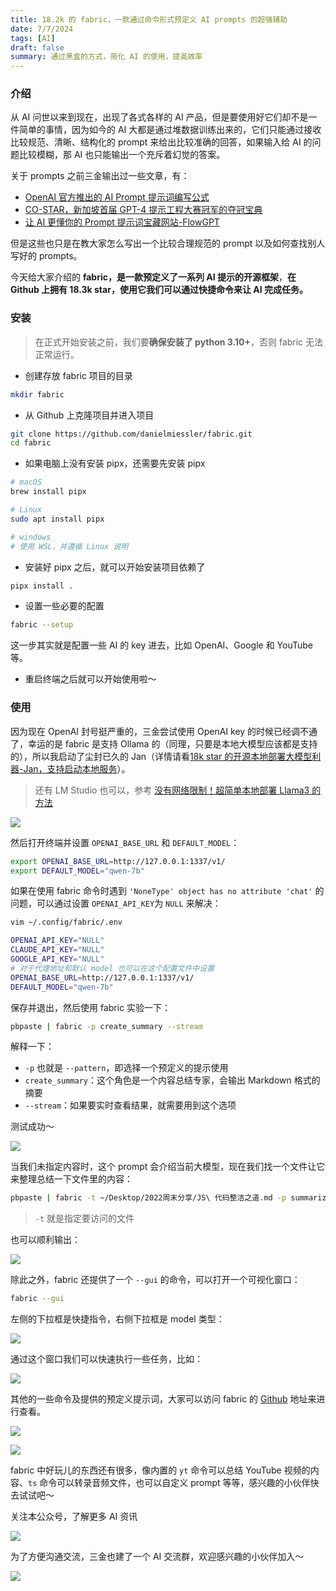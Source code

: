 ```yaml
---
title: 18.2k 的 fabric，一款通过命令形式预定义 AI prompts 的超强辅助
date: 7/7/2024
tags: [AI]
draft: false
summary: 通过黑盒的方式，简化 AI 的使用，提高效率
---
```


### 介绍

从 AI 问世以来到现在，出现了各式各样的 AI 产品，但是要使用好它们却不是一件简单的事情，因为如今的 AI 大都是通过堆数据训练出来的，它们只能通过接收比较规范、清晰、结构化的 prompt 来给出比较准确的回答，如果输入给 AI 的问题比较模糊，那 AI 也只能输出一个充斥着幻觉的答案。

关于 prompts 之前三金输出过一些文章，有：

*   [OpenAI 官方推出的 AI Prompt 提示词编写公式](https://mp.weixin.qq.com/s?__biz=MzUyODkwNTg3MA==\&mid=2247484754\&idx=1\&sn=4bacc9b5009f9c1618b4fd3468ce99ac\&chksm=fa6866b3cd1fefa5f57fc9f7f1d24bfeb5c4ce2838b364d303708e70933049f748aa3818d052\&token=204606385\&lang=zh_CN#rd)
*   [CO-STAR，新加坡首届 GPT-4 提示工程大赛冠军的夺冠宝典](https://mp.weixin.qq.com/s?__biz=MzUyODkwNTg3MA==\&mid=2247484741\&idx=1\&sn=d645c723251d4252d9da0b9890c614e0\&chksm=fa6866a4cd1fefb2c7d74b4730cd1e0cb3817e950a65ae9be92d8bf59f09aa870b214c8486fa#rd)
*   [让 AI 更懂你的 Prompt 提示词宝藏网站-FlowGPT](https://mp.weixin.qq.com/s?__biz=MzUyODkwNTg3MA==\&mid=2247484626\&idx=1\&sn=53c0d832d9947f4289018e5bc67ae6c9\&chksm=fa686733cd1fee2535bdcabc8fa8a18eedfad68b1b7cfbf42262bff56550c97295712c6b7c61#rd)

但是这些也只是在教大家怎么写出一个比较合理规范的 prompt 以及如何查找别人写好的 prompts。

今天给大家介绍的 **fabric，是一款预定义了一系列 AI 提示的开源框架**，**在 Github 上拥有 18.3k star，使用它我们可以通过快捷命令来让 AI 完成任务。**

### 安装

> 在正式开始安装之前，我们要**确保安装了 python 3.10+**，否则 fabric 无法正常运行。

*   创建存放 fabric 项目的目录

```bash
mkdir fabric
```

*   从 Github 上克隆项目并进入项目

```bash
git clone https://github.com/danielmiessler/fabric.git
cd fabric
```

*   如果电脑上没有安装 pipx，还需要先安装 pipx

```bash
# macOS
brew install pipx

# Linux
sudo apt install pipx

# windows
# 使用 WSL，并遵循 Linux 说明
```

*   安装好 pipx 之后，就可以开始安装项目依赖了

```bash
pipx install .
```

*   设置一些必要的配置

```bash
fabric --setup
```

这一步其实就是配置一些 AI 的 key 进去，比如 OpenAI、Google 和 YouTube 等。

*   重启终端之后就可以开始使用啦～

### 使用

因为现在 OpenAI 封号挺严重的，三金尝试使用 OpenAI key 的时候已经调不通了，幸运的是 fabric 是支持 Ollama 的（同理，只要是本地大模型应该都是支持的），所以我启动了尘封已久的 Jan（详情请看[18k star 的开源本地部署大模型利器-Jan，支持启动本地服务](http://mp.weixin.qq.com/s?__biz=MzUyODkwNTg3MA==\&mid=2247484607\&idx=1\&sn=7429aeedd2d53b563ad3207d5add86b3\&chksm=fa68675ecd1fee4833470d58daf206160f697191cd6aaedfb56688f8bf269db1b04d7c683e3d\&scene=21#wechat_redirect)）。

> 还有 LM Studio 也可以，参考 [没有网络限制！超简单本地部署 Llama3 的方法](https://mp.weixin.qq.com/s?__biz=MzUyODkwNTg3MA==\&mid=2247484427\&idx=1\&sn=71f8590c6a0147e6974a972e4f0388cb\&chksm=fa6867eacd1feefc7b9cd98f434524d1d84168071f1dcef915a627717d3a935bb88cd0a29fc2\&token=1183145693\&lang=zh_CN#rd)

![](https://note.ihsxu.com/api/imgs/1720277943105.webp)

然后打开终端并设置 `OPENAI_BASE_URL` 和 `DEFAULT_MODEL`：

```bash
export OPENAI_BASE_URL=http://127.0.0.1:1337/v1/
export DEFAULT_MODEL="qwen-7b"
```

如果在使用 fabric 命令时遇到 `'NoneType' object has no attribute 'chat'` 的问题，可以通过设置 `OPENAI_API_KEY`为 `NULL` 来解决：

```bash
vim ~/.config/fabric/.env

OPENAI_API_KEY="NULL"
CLAUDE_API_KEY="NULL"
GOOGLE_API_KEY="NULL"
# 对于代理地址和默认 model 也可以在这个配置文件中设置
OPENAI_BASE_URL=http://127.0.0.1:1337/v1/
DEFAULT_MODEL="qwen-7b"
```

保存并退出，然后使用 fabric 实验一下：

```bash
pbpaste | fabric -p create_summary --stream
```

解释一下：

*   `-p` 也就是 `--pattern`，即选择一个预定义的提示使用
*   `create_summary`：这个角色是一个内容总结专家，会输出 Markdown 格式的摘要
*   `--stream`：如果要实时查看结果，就需要用到这个选项

测试成功～

![](https://note.ihsxu.com/api/imgs/1720322309514.webp)

当我们未指定内容时，这个 prompt 会介绍当前大模型，现在我们找一个文件让它来整理总结一下文件里的内容：

```bash
pbpaste | fabric -t ~/Desktop/2022周末分享/JS\ 代码整洁之道.md -p summarize --stream
```

> `-t` 就是指定要访问的文件

也可以顺利输出：

![](https://note.ihsxu.com/api/imgs/1720323384558.webp)

除此之外，fabric 还提供了一个 `--gui` 的命令，可以打开一个可视化窗口：

```bash
fabric --gui
```

左侧的下拉框是快捷指令，右侧下拉框是 model 类型：

![](https://note.ihsxu.com/api/imgs/1720323491075.webp)

通过这个窗口我们可以快速执行一些任务，比如：

![](https://note.ihsxu.com/api/imgs/1720323808693.webp)

其他的一些命令及提供的预定义提示词，大家可以访问 fabric 的 [Github](https://github.com/danielmiessler/fabric) 地址来进行查看。

![](https://note.ihsxu.com/api/imgs/1720329014325.webp)

![](https://note.ihsxu.com/api/imgs/1720329040759.webp)

fabric 中好玩儿的东西还有很多，像内置的 `yt` 命令可以总结 YouTube 视频的内容、`ts` 命令可以转录音频文件，也可以自定义 prompt 等等，感兴趣的小伙伴快去试试吧～

关注本公众号，了解更多 AI 资讯

![](https://note.ihsxu.com/api/imgs/1720329976011.webp)

为了方便沟通交流，三金也建了一个 AI 交流群，欢迎感兴趣的小伙伴加入～

![](https://note.ihsxu.com/api/imgs/1720330364868.webp)

